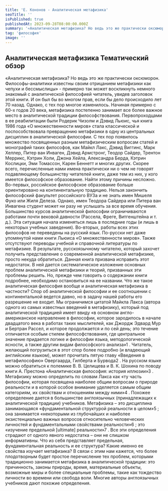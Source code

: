 ```yaml
---
title: 'Е. Кононов - Аналитическая метафизика'
seoTitle: ''
isPublished: true
publishedAt: 2023-09-28T08:00:00.000Z
summary: '«Аналитическая метафизика? Но ведь это же практически оксюморон. Философы-аналитики известны своим отрицанием метафизики как чепухи и бессмыслицы» - примерно так может воскликнуть немного знакомый с аналитической философией читатель, увидев заголовок этой книги.'
tag: 'философия'
image: ''
---
```


## Аналитическая метафизика Тематический обзор

«Аналитическая метафизика? Но ведь это же практически оксюморон.
Философы-аналитики известны своим отрицанием метафизики как чепухи и бессмыслицы» - примерно так может воскликнуть
немного знакомый с аналитической философией читатель, увидев заголовок этой книги. И он был бы во многом прав, если бы дело происходило
лет 70 назад. Однако, с тех пор многое изменилось. Начиная примерно с 60-х годов 20 века, метафизика постепенно занимает все
более важное место в аналитической традиции философствования.
Первопроходцами в ее реабилитации были Родерик Чизолм и Дэвид
Льюис, чья книга 1986 года «О множественности миров» стала классической и поспособствовала превращению метафизики в одну из
центральных дисциплин в аналитической философии. С тех пор появилось множество посвященных разным метафизическим вопросам
статей и монографий таких философов, как Майкл Лакс, Дэвид Виггинс, Марк Хеллер, Питер ван Инваген, Дэвид Армстронг, Теодор
Сайдер, Трентон Меррикс, Кэтрин Холи, Джона Хейла, Александра
Берда, Кэтрин Кослицки, Эми Томассон, Карен Беннетт и многих
других. Скорее всего, перечисленные нами имена практически ни о
чем не говорят подавляющему большинству читателей книги, даже
тем из них, у кого имеется философское образование. Найти этому
причины несложно. Во-первых, российское философское образование больше ориентировано на континентальную традицию. Нельзя
закончить философский факультет российского ВУЗа и не знать имен
Мишеля Фуко или Жиля Делеза. Однако, имен Теодора Сайдера или
Питера ван Инвагена студент может ни разу не услышать за все время
обучения. Большинство курсов аналитической философии ограничиваются работами почти вековой давности (Рассела, Фреге, Витгенштейна и т. д.).
Эта ситуация начала изменяться лишь в последние годы (и лишь в некоторых учебных заведения). Во-вторых, работы
всех этих философов не переведены на русский язык. По-русски нет
даже упомянутой нами книги Льюиса «О множественности миров».
Также отсутствуют переводы учебной и справочной литературы по
метафизике. В результате, русскоязычному читателю, который захочет получить представление о современной аналитической метафизике, просто
некуда обратиться. Данная книга призвана исправить этот недостаток. В ней дается систематическое изложение основных проблем аналитической
метафизики и теорий, призванных эти проблемы решить. Но, прежде
чем говорить о содержании книги подробнее, необходимо остановиться на ее названии. Что же такое аналитическая философия вообще и
аналитическая метафизика в частности? Спор об аналитической философии и ее соотношении с континентальной ведется давно, но в задачу нашей
работы его разрешение не входит. Мы ограничимся цитатой Майкла Лакса (автора одного из самых известных введений в метафизику), который под
аналитической традицией имеет ввиду «в основном англо-американское направление в философии, которое зародилось в начале двадцатого века в
работах таких мыслителей, как Джордж Эдвард Мур и Бертран Рассел, и которое продолжается и по сей день; это течение отличается
особым стилем философствования, где центральное значение придается логике и философии языка, методологической ясности, а также
другим видам философского анализа»1
. Читатель, желающий погрузиться в этот спор более подробно (и владеющий английским языком), может прочитать пятую главу «Введения в метафилософию»
Овергаарда, Гилберта и Бурвода2
. На русском языке можно
обратиться к полемике В. В. Целищева и В. К. Шохина по поводу
книги А. Престона «Аналитическая философия: история иллюзии»3
.
Метафизику можно определить по словам Лакса как «ту часть
философии, которая посвящена наиболее общим вопросам о природе
реальности и в которой особое внимание уделяется самым общим категориям, их свойствам и отношениям между ними»4
. Похожее определение дается в большинстве англоязычных (принадлежащих к аналитической традиции) учебников. Метафизика – это дисциплина занимающаяся «фундаментальной структурой реальности в целом»5
;
она занимается «некоторыми из глубочайших и наиболее экзистенциально важных вопросов относительно человеческих личностей и фундаментальными свойствами реальности»6
; это «изучение предельной
[ultimate] реальности»7
. Все эти определения страдают от одного явного недостатка – они не слишком информативны. Что из себя представляет предельная, фундаментальная реальность и ее структура?
Какие именно ее свойства изучает метафизика? В связи с этим нам
кажется, что более плодотворным будет простое перечисление тех
проблем, которыми традиционно занимается метафизика в аналитической традиции: это причинность, законы природы, время, материальные объекты, возможные миры и более специальные проблемы,
такие как тождество личности во времени или свобода воли. Многие
авторы англоязычных учебников дают похожие определения.
